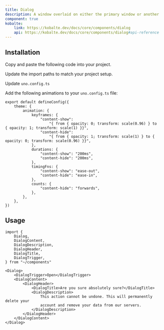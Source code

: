 ```yaml
---
title: Dialog
description: A window overlaid on either the primary window or another dialog window, rendering the content underneath inert.
component: true
kobalte:
    link: https://kobalte.dev/docs/core/components/dialog
    api: https://kobalte.dev/docs/core/components/dialog#api-reference
---
```



<ComponentExample src="/src/components/examples/dialog/demo.tsx">
    <DialogDemo />
</ComponentExample>

## Installation

<Steps>

<Step>Copy and paste the following code into your project.</Step>

<ComponentSource src="/src/components/ui/dialog.tsx" />

<Step>Update the import paths to match your project setup.</Step>

<Step>Update `uno.config.ts`</Step>

Add the following animations to your `uno.config.ts` file:

```tsx title="uno.config.ts" {3-28}
export default defineConfig({
    theme: {
        animation: {
            keyframes: {
                "content-show":
                    "{ from { opacity: 0; transform: scale(0.96) } to { opacity: 1; transform: scale(1) }}",
                "content-hide":
                    "{ from { opacity: 1; transform: scale(1) } to { opacity: 0; transform: scale(0.96) }}",
            },
            durations: {
                "content-show": "200ms",
                "content-hide": "200ms",
            },
            timingFns: {
                "content-show": "ease-out",
                "content-hide": "ease-in",
            },
            counts: {
                "content-hide": "forwards",
            },
        },
    },
})
```

</Steps>

## Usage

```tsx
import {
    Dialog,
    DialogContent,
    DialogDescription,
    DialogHeader,
    DialogTitle,
    DialogTrigger,
} from "~/components"
```

```tsx
<Dialog>
    <DialogTrigger>Open</DialogTrigger>
    <DialogContent>
        <DialogHeader>
            <DialogTitle>Are you sure absolutely sure?</DialogTitle>
            <DialogDescription>
                This action cannot be undone. This will permanently delete your
                account and remove your data from our servers.
            </DialogDescription>
        </DialogHeader>
    </DialogContent>
</Dialog>
```
